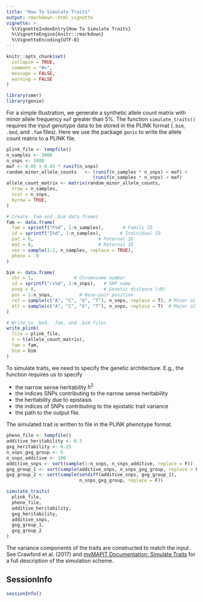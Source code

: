 ```yaml
---
title: "How To Simulate Traits"
output: rmarkdown::html_vignette
vignette: >
  %\VignetteIndexEntry{How To Simulate Traits}
  %\VignetteEngine{knitr::rmarkdown}
  %\VignetteEncoding{UTF-8}
---
```


```r
knitr::opts_chunk$set(
  collapse = TRUE,
  comment = "#>",
  message = FALSE,
  warning = FALSE
)
```

```r
library(smer)
library(genio)
```

For a simple illustration, we generate a synthetic allele count matrix with
minor allele frequency `maf` greater than 5%. The function `simulate_traits()`
requires the input genotype data to be
stored in the PLINK format (`.bim`, `.bed`, and `.fam` files). Here we use the
package `genio` to write
the allele count matrix to a PLINK file.


```r
plink_file <- tempfile()
n_samples <- 3000
n_snps <- 5000
maf <- 0.05 + 0.45 * runif(n_snps)
random_minor_allele_counts   <- (runif(n_samples * n_snps) < maf) +
                                (runif(n_samples * n_snps) < maf)
allele_count_matrix <- matrix(random_minor_allele_counts,
  nrow = n_samples,
  ncol = n_snps,
  byrow = TRUE,
)

# Create .fam and .bim data frames
fam <- data.frame(
  fam = sprintf("F%d", 1:n_samples),       # Family ID
  id = sprintf("I%d", 1:n_samples),       # Individual ID
  pat = 0,                        # Paternal ID
  mat = 0,                        # Maternal ID
  sex = sample(1:2, n_samples, replace = TRUE),
  pheno = -9
)

bim <- data.frame(
  chr = 1,               # Chromosome number
  id = sprintf("rs%d", 1:n_snps),   # SNP name
  posg = 0,                         # Genetic distance (cM)
  pos = 1:n_snps,          # Base-pair position
  ref = sample(c("A", "C", "G", "T"), n_snps, replace = T), # Minor allele
  alt = sample(c("A", "C", "G", "T"), n_snps, replace = T)  # Major allele
)

# Write to .bed, .fam, and .bim files
write_plink(
  file = plink_file,
  X = t(allele_count_matrix),
  fam = fam,
  bim = bim
)
```


To simulate traits, we need to specify the genetic architecture. E.g., the
function requires us to specify

- the narrow sense heritability $h^2$
- the indices SNPs contributing to the narrow sense heritability
- the heritability due to epistasis
- the indices of SNPs contributing to the epistatic trait variance
- the path to the output file.

The simulated trait is written to file in the PLINK phenotype format.

```r
pheno_file <- tempfile()
additive_heritability <- 0.3
gxg_heritability <- 0.25
n_snps_gxg_group <- 5
n_snps_additive <- 100
additive_snps <- sort(sample(1:n_snps, n_snps_additive, replace = F))
gxg_group_1 <- sort(sample(additive_snps, n_snps_gxg_group, replace = F))
gxg_group_2 <- sort(sample(setdiff(additive_snps, gxg_group_1),
                           n_snps_gxg_group, replace = F))

simulate_traits(
  plink_file,
  pheno_file,
  additive_heritability,
  gxg_heritability,
  additive_snps,
  gxg_group_1,
  gxg_group_2
)
```

The variance components of the traits are constructed to match the input.
See Crawford et al. (2017) and
[mvMAPIT Documentation: Simulate Traits](https://lcrawlab.github.io/mvMAPIT/articles/tutorial-simulations.html)
for a full description of the simulation scheme.

## SessionInfo

```r
sessionInfo()
```
